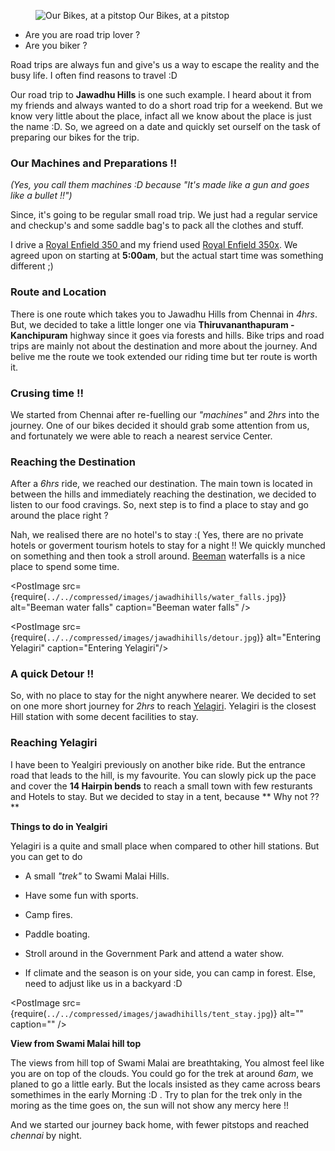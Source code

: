 
<figure>
  <img
    className="landingImage"
    src={require(`../../compressed/images/jawadhihills/1.jpg`)}
    alt="Our Bikes, at a pitstop"
  />
  <figurecaption>Our Bikes, at a pitstop</figurecaption>
</figure>

- Are you are road trip lover ?
- Are you biker ?

Road trips are always fun and give's us a way to escape the reality and the busy life. I often find reasons to travel :D

Our road trip to **Jawadhu Hills** is one such example.
I heard about it from my friends and always wanted to do a short road trip for a weekend. But we know very little about the place, infact all we know about the place is just the name :D.
So, we agreed on a date and quickly set ourself on the task of preparing our bikes for the trip.

### Our Machines and Preparations !!

<em>
  (Yes, you call them machines :D because "It's made like a gun and goes like a
  bullet !!")
</em>

Since, it's going to be regular small road trip. We just had a regular service and checkup's and some saddle bag's to pack all the clothes and stuff.

I drive a [Royal Enfield 350 ]() and my friend used [Royal Enfield 350x](). We agreed upon on starting at **5:00am**, but the actual start time was something different ;)

<div className="splitPost"> 
<p>

### Route and Location

There is one route which takes you to Jawadhu Hills from Chennai in _4hrs_. But, we decided to take a little longer one via **Thiruvananthapuram - Kanchipuram** highway since it goes via forests and hills.
Bike trips and road trips are mainly not about the destination and more about the journey. And belive me the route we took extended our riding time but ter route is worth it.

</p>
    <PostImage
    src={require(`../../compressed/images/jawadhihills/road.jpg`)}
    alt="Thiruvananthapuram - Kanchipuram | Highway"
    caption="Thiruvananthapuram - Kanchipuram | Highway"/>
</div>

<div className="splitPost">
<PostImage
    src={require(`../../compressed/images/jawadhihills/service_bike.jpg`)}
    alt="Royal Enfield - Service Center"
    caption="Royal Enfield - Service Center"/>

<p>

### Crusing time !!

We started from Chennai after re-fuelling our _"machines"_ and _2hrs_ into the journey. 
One of our bikes decided it should grab some attention from us, and fortunately we were able to reach a nearest service Center.

</p>

</div>

<div className="splitPost">
<div>

### Reaching the Destination 

After a _6hrs_ ride, we reached our destination. 
The main town is located in between the hills and immediately reaching the destination, we decided to listen to our food cravings.
So, next step is to find a place to stay and go around the place right ?

Nah, we realised there are no hotel's to stay :( Yes, there are no private hotels or goverment tourism hotels to stay for a night !!
We quickly munched on something and then took a stroll around. [Beeman](https://www.google.com/maps?q=loc:12.6067531,78.8669533) waterfalls is a nice place to spend some time.
</div>

<PostImage src={require(`../../compressed/images/jawadhihills/water_falls.jpg`)} alt="Beeman water falls" caption="Beeman water falls" /> 

</div>

<div className="splitPost">

<PostImage
    src={require(`../../compressed/images/jawadhihills/detour.jpg`)}
    alt="Entering Yelagiri"
    caption="Entering Yelagiri"/>
<div>

### A quick Detour !!

So, with no place to stay for the night anywhere nearer. We decided to set on one more short journey for _2hrs_ to reach [Yelagiri](https://www.google.com/maps/place/Yelagiri,+Tamil+Nadu+635853/data=!4m2!3m1!1s0x3badaaba63efaa8f:0x565d6a5d54337a3c?sa=X&ved=2ahUKEwi8mbDx3rPpAhVUfH0KHXeIBtcQ8gEwJ3oECBYQBA).
Yelagiri is the closest Hill station with some decent facilities to stay.

### Reaching Yelagiri

I have been to Yealgiri previously on another bike ride. But the entrance road that leads to the hill, is my favourite. 
You can slowly pick up the pace and cover the **14 Hairpin bends** to reach a small town with few resturants and Hotels to stay.
But we decided to stay in a tent, because ** Why not ??**

</div>

</div>


<div className="splitPost">
  <div>

**Things to do in Yealgiri**

Yelagiri is a quite and small place when compared to other hill stations. But you can get to do

- A small _"trek"_ to Swami Malai Hills.
- Have some fun with sports.
- Camp fires.
- Paddle boating.
- Stroll around in the Government Park and attend a water show.
- If climate and the season is on your side, you can camp in forest. Else, need to adjust like us in a backyard :D


  </div>

  <PostImage src={require(`../../compressed/images/jawadhihills/tent_stay.jpg`)} alt="" caption="" />
</div>


<div className="splitPost">
<PostImage src={require(`../../compressed/images/jawadhihills/clouds.jpg`)} alt="Hill Top view from Swami Malai" caption="Hill Top view from Swami Malai" />
<div>

**View from Swami Malai hill top**

The views from hill top of Swami Malai are breathtaking, You almost feel like you are on top of the clouds. 
You could go for the trek at around _6am_, we planed to go a little early. But the locals insisted as they came across bears somethimes in the early Morning :D .
Try to plan for the trek only in the moring as the time goes on, the sun will not show any mercy here !!

</div>
</div>

And we started our journey back home, with fewer pitstops and reached _chennai_ by night.


